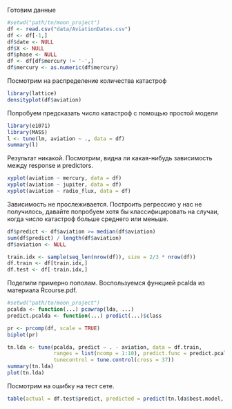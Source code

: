 
Готовим данные
```r
#setwd("path/to/moon_project")
df <- read.csv("data/AviationDates.csv")
df <- df[-1,]
df$date <- NULL
df$X <- NULL
df$phase <- NULL
df <- df[df$mercury != '-',]
df$mercury <- as.numeric(df$mercury)
```

Посмотрим на распределение количества катастроф

```r
library(lattice)
densityplot(df$aviation)
```

Попробуем предсказать число катастроф с помощью простой модели

```r
library(e1071)
library(MASS)
l <- tune(lm, aviation ~ ., data = df)
summary(l)
```

Результат никакой. Посмотрим, видна ли какая-нибудь зависимость между response и predictors.

```r
xyplot(aviation ~ mercury, data = df)
xyplot(aviation ~ jupiter, data = df)
xyplot(aviation ~ radio_flux, data = df)
```

Зависимость не прослеживается.
Построить регрессию у нас не получилось, давайте попробуем хотя бы классифицировать на случаи, когда число катастроф больше среднего или меньше.

```r
df$predict <- df$aviation >= median(df$aviation)
sum(df$predict) / length(df$aviation)
df$aviation <- NULL

train.idx <- sample(seq_len(nrow(df)), size = 2/3 * nrow(df))
df.train <- df[train.idx,]
df.test <- df[-train.idx,]
```

Поделили примерно пополам.
Воспользуемся функцией pcalda из материала Rcourse.pdf.

```r
#setwd("path/to/moon_project")
pcalda <- function(...) pcawrap(lda, ...)
predict.pcalda <- function(...) predict(...)$class

pr <- prcomp(df, scale = TRUE)
biplot(pr)

tn.lda <- tune(pcalda, predict ~ . - aviation, data = df.train,
               ranges = list(ncomp = 1:10), predict.func = predict.pcalda,
               tunecontrol = tune.control(cross = 37))
summary(tn.lda)
plot(tn.lda)
```

Посмотрим на ошибку на тест сете.

```r
table(actual = df.test$predict, predicted = predict(tn.lda$best.model, df.test)$class)
```
